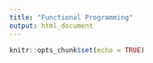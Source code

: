 ```yaml
---
title: "Functional Programming"
output: html_document
---
```


```r
knitr::opts_chunk$set(echo = TRUE)
```
